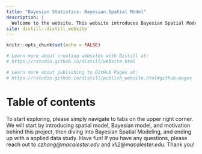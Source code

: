 ```yaml
---
title: "Bayesian Statistics: Bayesian Spatial Model"
description: |
  Welcome to the website. This website introduces Bayesian Spatial Model in bayesian statistics. This is a class project from course STAT 454: Bayesian Statistics at Macalester College. The contents in this blog are collaborative efforts from Cynthia Zhang and Xiang Li.
site: distill::distill_website
---
```


```r
knitr::opts_chunk$set(echo = FALSE)

# Learn more about creating websites with Distill at:
# https://rstudio.github.io/distill/website.html

# Learn more about publishing to GitHub Pages at:
# https://rstudio.github.io/distill/publish_website.html#github-pages

```

# Table of contents
To start exploring, please simply navigate to tabs on the upper right corner. We will start by introducing spatial model, Bayesian model, and motivation behind this project, then diving into Bayesian Spatial Modeling, and ending up with a applied data study. Have fun!
If you have any questions, please reach out to *czhang@macalester.edu* and *xli2@macalester.edu*. Thank you!